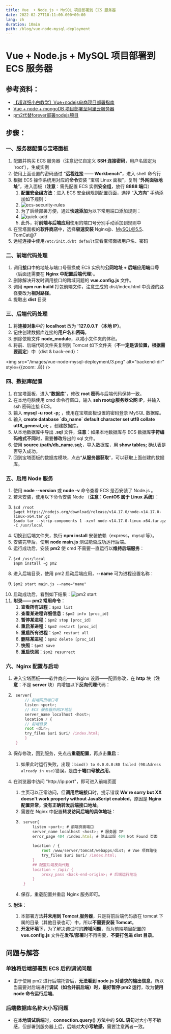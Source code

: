 ```yaml
---
title: Vue  + Node.js + MySQL 项目部署到 ECS 服务器
date: 2022-02-27T18:11:00.000+00:00
lang: zh
duration: 10min
path: /blog/vue-node-mysql-deployment
---
```


# Vue  + Node.js + MySQL 项目部署到 ECS 服务器

## 参考资料：

+ [【超详细小白教学】Vue+nodejs电商项目部署指南](https://blog.csdn.net/weixin_43786756/article/details/112982951?utm_medium=distribute.pc_feed_404.none-task-blog-2~default~BlogCommendFromBaidu~Rate-1.control404&depth_1-utm_source=distribute.pc_feed_404.none-task-blog-2~default~BlogCommendFromBaidu~Rate-1.control40)
+ [Vue + node + mongoDB 项目部署至阿里云服务器](https://segmentfault.com/a/1190000022921908)
+ [pm2代替forever部署nodejs项目](https://www.jianshu.com/p/57742768e947)

## 步骤：

### 一、服务器配置与宝塔面板

1. 配置并购买 ECS 服务器（注意记忆自定义 **SSH 连接密码**，用户名固定为 'root'），生成实例
2. 使用上面设置的密码通过 “**远程连接 —— Workbench”**，进入 shell 命令行
3. 根据 ECS 操作系统用对应的**命令**安装 “宝塔 Linux 面板”，复制 “**外网面板地址**”，进入面板（**注意**：需先配置 ECS 实例**安全组**，放行 **8888 端口**）
   1. **配置安全组方法**：进入 ECS 安全组规则配置页面，选择 “**入方向**” 手动添加如下规则：
   2. <img src="/images/vue-node-mysql-deployment/1.png" alt="ecs-security-rules" />
   3. 为了后续部署方便，通过**快速添加**为以下常用端口添加规则：
   4. <img src="/images/vue-node-mysql-deployment/2.png" alt="quick-add" />
   5. 此外，将**前端与后端应用**使用的端口号分别手动添加到规则中
4. 在宝塔面板的**软件商店**中，选择**极速安装** Nginx@、MySQL@5.5、TomCat@7
4. 远程连接中使用`/etc/init.d/bt default`查看宝塔面板用户名、密码

### 二、前端代码处理

1. 调用**接口**中的地址与端口号替换成 ECS 实例的**公网地址 + 后端应用端口号**（后面还需要在 **Nginx 中配置后端代理**）。
1. 删除解决开发时调用接口的跨域问题的 **vue.config.js** 文件。
2. 调用 **npm run build** 打包前端文件，注意生成的 dist/index.html 中资源的路径要改为**相对路径**。
3. 提取出 **dist** 目录

### 三、后端代码处理

1. 将**连接对象**中的 **localhost** 改为 **'127.0.0.1'（本地 IP）**。
2. 记住创建数据库连接的**用户名**和**密码**。
3. 删除依赖文件 **node_module**，以减小文件夹的体积。
4. 将前、后端代码文件夹复制到 Tomcat 如下文件夹（**不一定是该位置，根据需要而定**）中（dist & back-end）：

<img src="/images/vue-node-mysql-deployment/3.png" alt="backend-dir" style={{zoom: .8}} />

### 四、数据库配置

1. 在宝塔面板，进入“**数据库**”，修改 **root 密码**与后端代码保持一致。
2. 在本地电脑使用 cmd 命令行窗口，输入 **ssh root@服务器公网 IP**，并输入 ssh 密码连接 ECS。
3. 输入 **mysql -u root -p;** ，使用在宝塔面板设置的密码登录 MySQL 数据库。
4. 输入 **create database \`db_name\` default character set utf8 collate  utf8_general_ci;** ，创建数据库。
5. 从本地数据库中导出 **.sql** 文件，**注意**：如果本地数据库与 ECS 数据库**字符编码格式不同**时，需要**修改**导出的 sql 文件。
6. 使用 **source /path/db_name.sql;**，导入数据库，用 **show tables;** 确认表是否导入成功。
7. 回到宝塔面板的数据库模块，点击“**从服务器获取**”，可以获取上面创建的数据库。

### 五、启用 Node 服务

1. 使用 **node --version** 或 **node -v** 命令查看 ECS 是否安装了 Node.js 。
2. 若未安装，使用以下命令安装 Node （**注意：CentOS 属于 Linux 系统**）：
3. ``` shell
   $cd /root
   $wget https://nodejs.org/download/release/v14.17.0/node-v14.17.0-linux-x64.tar.gz
   $sudo tar --strip-components 1 -xzvf node-v14.17.0-linux-x64.tar.gz -C /usr/local
   ```
4. 切换到后端文件夹，执行 **npm install** 安装依赖（express，mysql 等）。
5. 安装完毕后，使用 **node main.js** 测试能否成功运行后端。
6. 运行成功后，安装 **pm2** 使 cmd 不需要一直运行以**维持后端服务**：
7. ``` shell
   $cd /usr/local
   $npm install -g pm2
   ```
8. 进入后端目录，使用 pm2 启动后端应用，**--name** 可为进程设置名称：
9. ``` shell
   $pm2 start main.js --name="name"
   ```
10. 启动成功后，看到如下结果：<img src="/images/vue-node-mysql-deployment/4.png" alt="pm2 start" />
11. **附录—— pm2 常用命令**：
    1. **查看所有进程**：`$pm2 list`
    2. **查看某进程详细信息**：`$pm2 info [proc_id]`
    3. **暂停某进程**：`$pm2 stop [proc_id]`
    4. **重启某进程**：`$pm2 restart [proc_id]`
    5. **重启所有进程**：`$pm2 restart all`
    6. **删除某进程**：`$pm2 delete [proc_id]`
    7. **快照**：`$pm2 save`
    8. **重启快照**：`$pm2 resurrect`

### 六、Nginx 配置与启动

1. 进入宝塔面板——软件商店—— Nginx 设置——配置修改，在 **http** 块（**注意**：不是 **server** 块）内增加以下**反向代理**代码：
2. ``` js
    server{
        // 前端网页端口号
        listen <port>;
        // ECS 服务器外网IP地址
        server_name localhost <host>;
        location / {
        // 前端目录
        root <dir>;
        try_files $uri $uri/ /index.html;
        }
    }
   ```
3. 保存修改，回到服务，先点击**重载配置**，再点击**重启**：
    1. 如果此时运行失败，出现：`bind() to 0.0.0.0:80 failed (98:Adress already in use)`错误，是由于**端口号被占用**。
4. 在浏览器中访问 “http://ip:port"，即可进入前端页面
    1. 主页可以正常访问，但**调用后端接口**时，提示错误 **We're sorry but XX doesn't work properly without JavaScript enabled**，原因是 **Nginx 配置异常，没有正确转发后端接口地址**。
    2. 需要在 Nginx 中配置**转发访问后端的具体地址**：
    3. ``` js
        server{
            listen <port>; # 前端页面端口
            server_name localhost <host>; # 服务器 IP
            error_page 404 /index.html;	# 防止出现 404 Not Found 页面 
        
            location / {
                root /www/server/tomcat/webapps/dist; # Vue 项目路径
                try_files $uri $uri/ /index.html;
            }
            ## 配置后端反向代理
            location ~ /api/ {
                proxy_pass <back-end-origin>; # 后端运行地址
            }
        }
       ```
    4. 保存，重载配置并重启 Nginx 服务即可。

5. **附注**：
    1. 本部署方法**并未用到 Tomcat 服务器**，只是将前后端代码放在 tomcat 下属的目录（其他目录也可）中，所以**不需要安装 Tomcat**。
    2. **开发环境下**，为了解决调试时的**跨域问题**，而为前端项目配置的 **vue.config.js** 文件在**发布/部署**时不再需要，**不要打包进 dist 目录**。

## 问题与解答

### 单独将后端部署到 ECS 后的调试问题

+ 由于使用 pm2 进行后端托管后，**无法看到 node.js 对请求的输出信息**，所以当需要对后端进行**调试（如合并前后端）**时，最好**暂停 pm2 运行**，改为**使用 node 命令运行后端**。

### 后端数据库名称大小写问题

+ 在**本地调试后端**时，**connection.query() 方法**中的 **SQL 语句**对大小写不敏感，但部署到服务器上后，后端对**大小写敏感**，需要注意两者一致。
